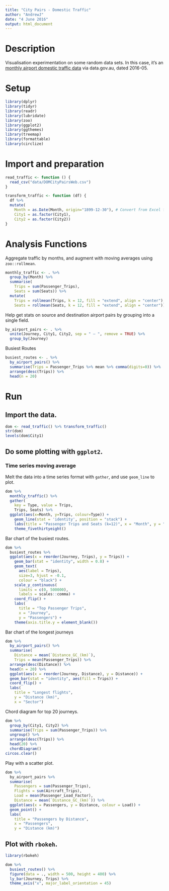 ```yaml
---
title: "City Pairs - Domestic Traffic"
author: "AndrewJ"
date: "4 June 2016"
output: html_document
---
```


# Description

Visualisation experimentation on some random data sets. In this case, it's an [monthly airport domestic traffic data](https://data.gov.au/dataset/domestic-airlines-top-routes-and-totals) via data.gov.au, dated 2016-05.

# Setup

```r
library(dplyr)
library(tidyr)
library(readr)
library(lubridate)
library(zoo)
library(ggplot2)
library(ggthemes)
library(treemap)
library(formattable)
library(circlize)
```

# Import and preparation

```r
read_traffic <- function () {
  read_csv("data/DOMCityPairsWeb.csv")
}
```

```r
transform_traffic <- function (df) {
  df %>% 
  mutate(
    Month = as.Date(Month, origin="1899-12-30"), # Convert from Excel format
    City1 = as.factor(City1),
    City2 = as.factor(City2))
}
```

# Analysis Functions

Aggregate traffic by months, and augment with moving averages using `zoo::rollmean`.

```r
monthly_traffic <- . %>%
  group_by(Month) %>%
  summarise(
    Trips = sum(Passenger_Trips),
    Seats = sum(Seats)) %>%
  mutate(
    Trips = rollmean(Trips, k = 12, fill = "extend", align = "center"),
    Seats = rollmean(Seats, k = 12, fill = "extend", align = "center"))
```

Help get stats on source and destination airport pairs by grouping into a single field.

```r
by_airport_pairs <- . %>%
  unite(Journey, City1, City2, sep = " — ", remove = TRUE) %>%
  group_by(Journey)
```

Busiest Routes

```r
busiest_routes <- . %>%
  by_airport_pairs() %>%
  summarise(Trips = Passenger_Trips %>% mean %>% comma(digits=0)) %>%
  arrange(desc(Trips)) %>%
  head(n = 20)
```


# Run

## Import the data.

```r
dom <- read_traffic() %>% transform_traffic()
str(dom)
levels(dom$City1)
```

## Do some plotting with `ggplot2`.

### Time series moving average

Melt the data into a time series format with `gather`, and use `geom_line` to plot.

```r
dom %>%
  monthly_traffic() %>%
  gather(
    key = Type, value = Trips, 
    Trips, Seats) %>%
  ggplot(aes(x=Month, y=Trips, colour=Type)) +
    geom_line(stat = 'identity', position = "stack") +
    labs(title = "Passenger Trips and Seats (k=12)", x = "Month", y = "Number") +
    theme_fivethirtyeight()
```

Bar chart of the busiest routes.

```r
dom %>%
  busiest_routes %>%
  ggplot(aes(x = reorder(Journey, Trips), y = Trips)) +
    geom_bar(stat = "identity", width = 0.8) +
    geom_text(
      aes(label = Trips), 
      size=3, hjust = -0.1, 
      colour = "black") +
    scale_y_continuous(
      limits = c(0, 500000),
      labels = scales::comma) +
    coord_flip() +
    labs(
      title = "Top Passenger Trips", 
      x = "Journey", 
      y = "Passengers") +
    theme(axis.title.y = element_blank())
```

Bar chart of the longest journeys

```r
dom %>%
  by_airport_pairs() %>%
  summarise(
    Distance = mean(`Distance_GC_(km)`),
    Trips = mean(Passenger_Trips)) %>%
  arrange(desc(Distance)) %>%
  head(n = 20) %>%
  ggplot(aes(x = reorder(Journey, Distance), y = Distance)) +
  geom_bar(stat = "identity", aes(fill = Trips)) +
  coord_flip() +
  labs(
    title = "Longest flights", 
    y = "Distance (km)", 
    x = "Sector")
```

Chord diagram for top 20 journeys.

```r
dom %>%
  group_by(City1, City2) %>%
  summarise(Trips = sum(Passenger_Trips)) %>%
  ungroup() %>%
  arrange(desc(Trips)) %>%
  head(20) %>%
  chordDiagram()
circos.clear()
```

Play with a scatter plot.

```r
dom %>%
  by_airport_pairs %>%
  summarise(
    Passengers = sum(Passenger_Trips), 
    Flights = sum(Aircraft_Trips),
    Load = mean(Passenger_Load_Factor),
    Distance = mean(`Distance_GC_(km)`)) %>%
  ggplot(aes(x = Passengers, y = Distance, colour = Load)) +
  geom_point() +
  labs(
    title = "Passengers by Distance",
    x = "Passengers",
    y = "Distance (km)")
```

## Plot with `rbokeh`.

```r
library(rbokeh)

dom %>% 
  busiest_routes() %>%
  figure(data = ., width = 500, height = 400) %>%
  ly_bar(Journey, Trips) %>%
  theme_axis("x", major_label_orientation = 45)
```

